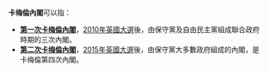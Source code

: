{{NoteTA
|G1=PoliticiansUK
|G2=UKPlaces
|1=zh:卡梅倫;zh-hk:卡梅倫;zh-tw:卡麥隆
}}
'''卡梅倫內閣'''可以指：

*'''[[第一次卡梅倫內閣|第一次卡梅倫內閣]]'''，[[2010年英國大選|2010年英國大選]]後，由保守黨及自由民主黨組成聯合政府時期的三次內閣。
*'''[[第二次卡梅倫內閣|第二次卡梅倫內閣]]'''，[[2015年英國大選|2015年英國大選]]後，由保守黨大多數政府組成的內閣，是卡梅倫第四次內閣。

{{disambiguation|cat=五字組織機構消歧義}}